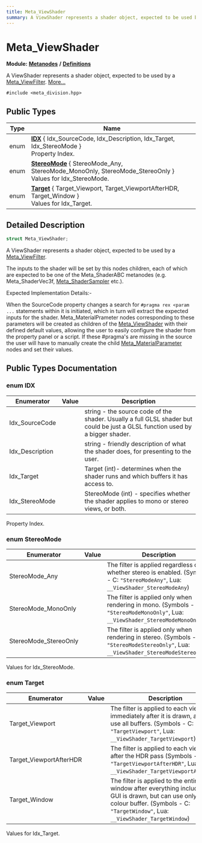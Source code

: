 ```yaml
---
title: Meta_ViewShader
summary: A ViewShader represents a shader object, expected to be used by a Meta_ViewFilter. 
---
```


# Meta_ViewShader

**Module:** **[Metanodes](../../modules/metanodes/index.mdx)** **/** **[Definitions](../../modules/metanodes/definitions.mdx)**

A ViewShader represents a shader object, expected to be used by a [Meta_ViewFilter](../metanodes/meta-view-filter.mdx).  [More...](#detailed-description)

`#include <meta_division.hpp>`

## Public Types

| Type           | Name           |
| -------------- | -------------- |
| enum| **[IDX](#enum-idx)** \{ Idx_SourceCode, Idx_Description, Idx_Target, Idx_StereoMode \}<br />Property Index.  |
| enum| **[StereoMode](#enum-stereomode)** \{ StereoMode_Any, StereoMode_MonoOnly, StereoMode_StereoOnly \}<br />Values for Idx_StereoMode.  |
| enum| **[Target](#enum-target)** \{ Target_Viewport, Target_ViewportAfterHDR, Target_Window \}<br />Values for Idx_Target.  |

## Detailed Description

```cpp
struct Meta_ViewShader;
```

A ViewShader represents a shader object, expected to be used by a [Meta_ViewFilter](../metanodes/meta-view-filter.mdx). 

The inputs to the shader will be set by this nodes children, each of which are expected to be one of the Meta_ShaderABC metanodes (e.g. Meta_ShaderVec3f, [Meta_ShaderSampler](../metanodes/meta-shader-sampler.mdx) etc.).

Expected Implementation Details:-

When the SourceCode property changes a search for `#pragma rex <param ...` statements within it is initiated, which in turn will extract the expected inputs for the shader. Meta_MaterialPrameter nodes corresponding to these parameters will be created as children of the [Meta_ViewShader](../metanodes/meta-view-shader.mdx) with their defined default values, allowing the user to easily configure the shader from the property panel or a script. If these #pragma's are missing in the source the user will have to manually create the child [Meta_MaterialParameter](../metanodes/meta-material-parameter.mdx) nodes and set their values. 

## Public Types Documentation

### enum IDX

| Enumerator | Value | Description |
| ---------- | ----- | ----------- |
| Idx_SourceCode | | string - the source code of the shader. Usually a full GLSL shader but could be just a GLSL function used by a bigger shader.   |
| Idx_Description | | string - friendly description of what the shader does, for presenting to the user.   |
| Idx_Target | | Target (int)- determines when the shader runs and which buffers it has access to.   |
| Idx_StereoMode | | StereoMode (int) - specifies whether the shader applies to mono or stereo views, or both.   |

Property Index. 

### enum StereoMode

| Enumerator | Value | Description |
| ---------- | ----- | ----------- |
| StereoMode_Any | | The filter is applied regardless of whether stereo is enabled. (Symbols - C: `"StereoModeAny"`, Lua: `__ViewShader_StereoModeAny`)   |
| StereoMode_MonoOnly | | The filter is applied only when rendering in mono. (Symbols - C: `"StereoModeMonoOnly"`, Lua: `__ViewShader_StereoModeMonoOnly`)   |
| StereoMode_StereoOnly | | The filter is applied only when rendering in stereo. (Symbols - C: `"StereoModeStereoOnly"`, Lua: `__ViewShader_StereoModeStereoOnly`)   |

Values for Idx_StereoMode. 

### enum Target

| Enumerator | Value | Description |
| ---------- | ----- | ----------- |
| Target_Viewport | | The filter is applied to each viewport immediately after it is drawn, and can use all buffers. (Symbols - C: `"TargetViewport"`, Lua: `__ViewShader_TargetViewport`)   |
| Target_ViewportAfterHDR | | The filter is applied to each viewport after the HDR pass (Symbols - C: `"TargetViewportAfterHDR"`, Lua: `__ViewShader_TargetViewportAfterHDR`)   |
| Target_Window | | The filter is applied to the entire window after everything including the GUI is drawn, but can use only the colour buffer. (Symbols - C: `"TargetWindow"`, Lua: `__ViewShader_TargetWindow`)   |

Values for Idx_Target. 
